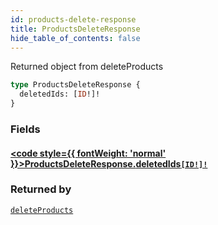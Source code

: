 ```yaml
---
id: products-delete-response
title: ProductsDeleteResponse
hide_table_of_contents: false
---
```








Returned object from deleteProducts

```graphql
type ProductsDeleteResponse {
  deletedIds: [ID!]!
}
```


### Fields

#### [<code style={{ fontWeight: 'normal' }}>ProductsDeleteResponse.<b>deletedIds</b></code>](#)<Bullet />[`[ID!]!`](/demand/api/graphql-admin/reference/scalars/id) <Badge class="secondary" text="non-null"/> <Badge class="secondary" text="scalar"/>
> 
> 



### Returned by

[`deleteProducts`](/demand/api/graphql-admin/reference/mutations/delete-products)  <Badge class="secondary" text="mutation"/>



